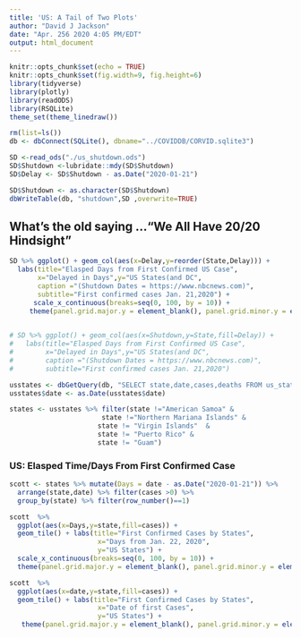 ```yaml
---
title: 'US: A Tail of Two Plots'
author: "David J Jackson"
date: "Apr. 256 2020 4:05 PM/EDT"
output: html_document
---
```


```r
knitr::opts_chunk$set(echo = TRUE)
knitr::opts_chunk$set(fig.width=9, fig.height=6)
library(tidyverse)
library(plotly)
library(readODS)
library(RSQLite)
theme_set(theme_linedraw())

```
```r
rm(list=ls())
db <- dbConnect(SQLite(), dbname="../COVIDDB/CORVID.sqlite3")
```
```r
SD <-read_ods("./us_shutdown.ods")
SD$Shutdown <-lubridate::mdy(SD$Shutdown)
SD$Delay <- SD$Shutdown - as.Date("2020-01-21")

SD$Shutdown <- as.character(SD$Shutdown)
dbWriteTable(db, "shutdown",SD ,overwrite=TRUE)
```

## What's the old saying ..."We All Have 20/20 Hindsight"

```r
SD %>% ggplot() + geom_col(aes(x=Delay,y=reorder(State,Delay))) +
  labs(title="Elasped Days from First Confirmed US Case",
       x="Delayed in Days",y="US States(and DC",
       caption ="(Shutdown Dates = https://www.nbcnews.com)",
       subtitle="First confirmed cases Jan. 21,2020") +
      scale_x_continuous(breaks=seq(0, 100, by = 10)) +
     theme(panel.grid.major.y = element_blank(), panel.grid.minor.y = element_blank())
      

# SD %>% ggplot() + geom_col(aes(x=Shutdown,y=State,fill=Delay)) +
#   labs(title="Elasped Days from First Confirmed US Case",
#        x="Delayed in Days",y="US States(and DC",
#        caption ="(Shutdown Dates = https://www.nbcnews.com)",
#        subtitle="First confirmed cases Jan. 21,2020") 

```
```r
usstates <- dbGetQuery(db, "SELECT state,date,cases,deaths FROM us_states ;")
usstates$date <- as.Date(usstates$date)

states <- usstates %>% filter(state !="American Samoa" &
                       state !="Northern Mariana Islands" &
                      state != "Virgin Islands"  &
                      state != "Puerto Rico" &
                      state != "Guam")
```

### US: Elasped Time/Days From First Confirmed Case 

```r
scott <- states %>% mutate(Days = date - as.Date("2020-01-21")) %>%
  arrange(state,date) %>% filter(cases >0) %>%
  group_by(state) %>% filter(row_number()==1)
```

```r
scott  %>%
  ggplot(aes(x=Days,y=state,fill=cases)) +
  geom_tile() + labs(title="First Confirmed Cases by States",
                      x="Days from Jan. 22, 2020",
                      y="US States") +
  scale_x_continuous(breaks=seq(0, 100, by = 10)) +
  theme(panel.grid.major.y = element_blank(), panel.grid.minor.y = element_blank())

scott  %>%
  ggplot(aes(x=date,y=state,fill=cases)) +
  geom_tile() + labs(title="First Confirmed Cases by States",
                      x="Date of first Cases",
                      y="US States") +
   theme(panel.grid.major.y = element_blank(), panel.grid.minor.y = element_blank())
     
```

